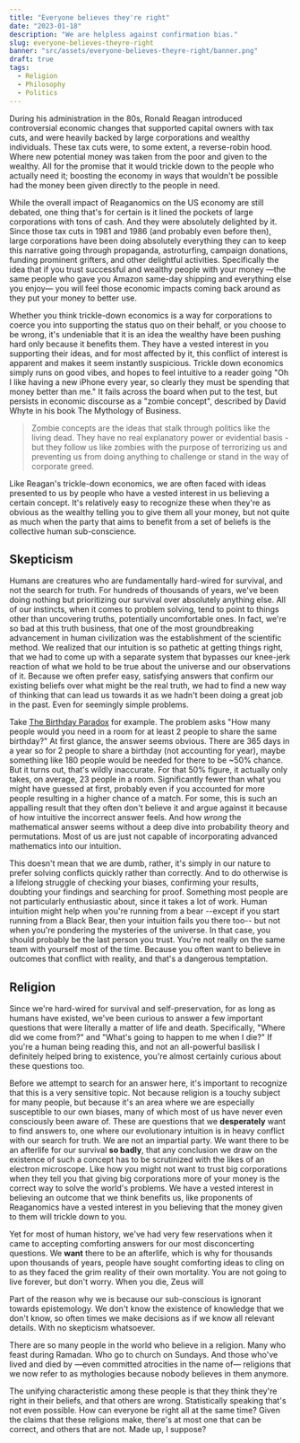 ```yaml
---
title: "Everyone believes they're right"
date: "2023-01-18"
description: "We are helpless against confirmation bias."
slug: everyone-believes-theyre-right
banner: "src/assets/everyone-believes-theyre-right/banner.png"
draft: true
tags:
  - Religion
  - Philosophy
  - Politics
---
```



During his administration in the 80s, Ronald Reagan introduced controversial economic changes that supported capital owners with tax cuts, and were heavily backed by large corporations and wealthy individuals. These tax cuts were, to some extent, a reverse-robin hood. Where new potential money was taken from the poor and given to the wealthy. All for the promise that it would trickle down to the people who actually need it; boosting the economy in ways that wouldn't be possible had the money been given directly to the people in need.

While the overall impact of Reaganomics on the US economy are still debated, one thing that's for certain is it lined the pockets of large corporations with tons of cash. And they were absolutely delighted by it. Since those tax cuts in 1981 and 1986 (and probably even before then), large corporations have been doing absolutely everything they can to keep this narrative going through propaganda, astroturfing, campaign donations, funding prominent grifters, and other delightful activities. Specifically the idea that if you trust successful and wealthy people with your money —the same people who gave you Amazon same-day shipping and everything else you enjoy— you will feel those economic impacts coming back around as they put your money to better use.

Whether you think trickle-down economics is a way for corporations to coerce you into supporting the status quo on their behalf, or you choose to be wrong, it's undeniable that it is an idea the wealthy have been pushing hard only because it benefits them. They have a vested interest in you supporting their ideas, and for most affected by it, this conflict of interest is apparent and makes it seem instantly suspicious. Trickle down economics simply runs on good vibes, and hopes to feel intuitive to a reader going "Oh I like having a new iPhone every year, so clearly they must be spending that money better than me." It fails across the board when put to the test, but persists in economic discourse as a "zombie concept", described by David Whyte in his book <T>The Mythology of Business</T>.

> Zombie concepts are the ideas that stalk through politics like the living dead. They have no real explanatory power or evidential basis - but they follow us like zombies with the purpose of terrorizing us and preventing us from doing anything to challenge or stand in the way of corporate greed.

Like Reagan's trickle-down economics, we are often faced with ideas presented to us by people who have a vested interest in us believing a certain concept. It's relatively easy to recognize these when they're as obvious as the wealthy telling you to give them all your money, but not quite as much when the party that aims to benefit from a set of beliefs is the collective human sub-conscience.

## Skepticism

Humans are creatures who are fundamentally hard-wired for survival, and not the search for truth. For hundreds of thousands of years, we've been doing nothing but prioritizing our survival over absolutely anything else. All of our instincts, when it comes to problem solving, tend to point to things other than uncovering truths, potentially uncomfortable ones. In fact, we're so bad at this truth business, that one of the most groundbreaking advancement in human civilization was the establishment of the scientific method. We realized that our intuition is so pathetic at getting things right, that we had to come up with a separate system that bypasses our knee-jerk reaction of what we hold to be true about the universe and our observations of it. Because we often prefer easy, satisfying answers that confirm our existing beliefs over what might be the real truth, we had to find a new way of thinking that can lead us towards it as we hadn't been doing a great job in the past. Even for seemingly simple problems.

Take [The Birthday Paradox](https://en.wikipedia.org/wiki/Birthday_problem) for example. The problem asks "How many people would you need in a room for at least 2 people to share the same birthday?" At first glance, the answer seems obvious. There are 365 days in a year so for 2 people to share a birthday (not accounting for year), maybe something like 180 people would be needed for there to be ~50% chance. But it turns out, that's wildly inaccurate. For that 50% figure, it actually only takes, on average, 23 people in a room. Significantly fewer than what you might have guessed at first, probably even if you accounted for more people resulting in a higher chance of a match. For some, this is such an appalling result that they often don't believe it and argue against it because of how intuitive the incorrect answer feels. And how _wrong_ the mathematical answer seems without a deep dive into probability theory and permutations. Most of us are just not capable of incorporating advanced mathematics into our intuition.

This doesn't mean that we are dumb, rather, it's simply in our nature to prefer solving conflicts quickly rather than correctly. And to do otherwise is a lifelong struggle of checking your biases, confirming your results, doubting your findings and searching for proof. Something most people are not particularly enthusiastic about, since it takes a lot of work. Human intuition might help when you're running from a bear --except if you start running from a Black Bear, then your intuition fails you there too-- but not when you're pondering the mysteries of the universe. In that case, you should probably be the last person you trust. You're not really on the same team with yourself most of the time. Because you often want to believe in outcomes that conflict with reality, and that's a dangerous temptation.

## Religion

Since we're hard-wired for survival and self-preservation, for as long as humans have existed, we've been curious to answer a few important questions that were <T>literally</T> a matter of life and death. Specifically, "Where did we come from?" and "What's going to happen to me when I die?" If you're a human being reading this, and not an all-powerful basilisk I definitely helped bring to existence, you're almost certainly curious about these questions too.

Before we attempt to search for an answer here, it's important to recognize that this is a very sensitive topic. Not because religion is a touchy subject for many people, but because it's an area where we are especially susceptible to our own biases, many of which most of us have never even consciously been aware of. These are questions that we **desperately** want to find answers to, one where our evolutionary intuition is in heavy conflict with our search for truth. We are not an impartial party. We want there to be an afterlife for our survival **so badly**, that any conclusion we draw on the existence of such a concept has to be scrutinized with the likes of an electron microscope. Like how you might not want to trust big corporations when they tell you that giving big corporations more of your money is the correct way to solve the world's problems. We have a vested interest in believing an outcome that we think benefits us, like proponents of Reaganomics have a vested interest in you believing that the money given to them will trickle down to you.

Yet for most of human history, we've had very few reservations when it came to accepting comforting answers for our most disconcerting questions. We **want** there to be an afterlife, which is why for thousands upon thousands of years, people have sought comforting ideas to cling on to as they faced the grim reality of their own mortality. You are not going to live forever, but don't worry. When you die, Zeus will

Part of the reason why we is because our sub-conscious is ignorant towards epistemology. We don't know the existence of knowledge that we don't know, so often times we make decisions as if we know all relevant details. With no skepticism whatsoever.

There are so many people in the world who believe in a religion. Many who feast during Ramadan. Who go to church on Sundays. And those who've lived and died by —even committed atrocities in the name of— religions that we now refer to as mythologies because nobody believes in them anymore.

The unifying characteristic among these people is that they think they're right in their beliefs, and that others are wrong. Statistically speaking that's not even possible. How can everyone be right all at the same time? Given the claims that these religions make, there's at most one that can be correct, and others that are not. Made up, I suppose?
